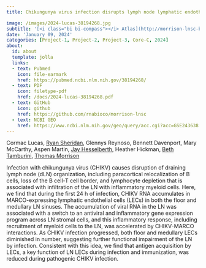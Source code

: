 ```yaml
---
title: Chikungunya virus infection disrupts lymph node lymphatic endothelial cell composition and function via MARCO

image: /images/2024-lucas-38194268.jpg
subtitle: '[<i class="bi bi-compass"></i> Atlas](http://morrison-lnsc-browser.s3-website-us-east-1.amazonaws.com){.link-box-large}'
date: 'January 09, 2024'
categories: [Project-1, Project-2, Project-3, Core-C, 2024]
about:
  id: about
  template: jolla
  links:
  - text: Pubmed
    icon: file-earmark
    href: https://pubmed.ncbi.nlm.nih.gov/38194268/
  - text: PDF
    icon: filetype-pdf
    href: /docs/2024-lucas-38194268.pdf
  - text: GitHub
    icon: github
    href: https://github.com/rnabioco/morrison-lnsc
  - text: NCBI GEO
    href: https://www.ncbi.nlm.nih.gov/geo/query/acc.cgi?acc=GSE243638
---
```


Cormac Lucas, [Ryan Sheridan](https://orcid.org/0000-0003-4012-3147), Glennys Reynoso, Bennett Davenport, Mary McCarthy, Aspen Martin, [Jay Hesselberth](https://scholar.google.com/citations?user=EnOmNEYAAAAJ), Heather Hickman, [Beth Tamburini](https://orcid.org/0000-0003-1991-231X), [Thomas Morrison](https://scholar.google.com/citations?user=ljkm0eMAAAAJ&hl=en&oi=ao)

Infection with chikungunya virus (CHIKV) causes disruption of draining lymph node (dLN) organization, including paracortical relocalization of B cells, loss of the B cell-T cell border, and lymphocyte depletion that is associated with infiltration of the LN with inflammatory myeloid cells. Here, we find that during the first 24 h of infection, CHIKV RNA accumulates in MARCO-expressing lymphatic endothelial cells (LECs) in both the floor and medullary LN sinuses. The accumulation of viral RNA in the LN was associated with a switch to an antiviral and inflammatory gene expression program across LN stromal cells, and this inflammatory response, including recruitment of myeloid cells to the LN, was accelerated by CHIKV-MARCO interactions. As CHIKV infection progressed, both floor and medullary LECs diminished in number, suggesting further functional impairment of the LN by infection. Consistent with this idea, we find that antigen acquisition by LECs, a key function of LN LECs during infection and immunization, was reduced during pathogenic CHIKV infection.
